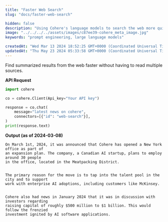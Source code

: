 ```yaml
---
title: "Faster Web Search"
slug: "docs/faster-web-search"

hidden: false 
description: "Using Cohere's language models to search the web more quickly."
image: "../../../../assets/images/c87ee39-cohere_meta_image.jpg"  
keywords: "prompt engineering, large language models"

createdAt: "Wed Mar 13 2024 18:52:25 GMT+0000 (Coordinated Universal Time)"
updatedAt: "Thu May 23 2024 05:33:58 GMT+0000 (Coordinated Universal Time)"
---
```

Find summarized results from the web faster without having to read multiple sources.

**API Request**
```python PYTHON
import cohere

co = cohere.Client(Api_key="Your API key")

response = co.chat(
    message="latest news on cohere",
    connectors=[{"id": "web-search"}],
)
print(response.text)
```

**Output (as of 2024-03-08)**

```
On March 1st, 2024, it was announced that Cohere has opened a New York office as part of
an expansion plan. The company, a Canadian AI startup, plans to employ around 30 people
in the office, located in the Meatpacking District.


The primary reason for the move is to tap into the talent pool in the city and to support
work with enterprise AI adoptions, including customers like McKinsey.


Cohere also had news in January 2024 that it was in discussion with investors regarding
raising capital of roughly $500 million to $1 billion. This would follow the frenzied
investment ignited by AI software applications.
```
